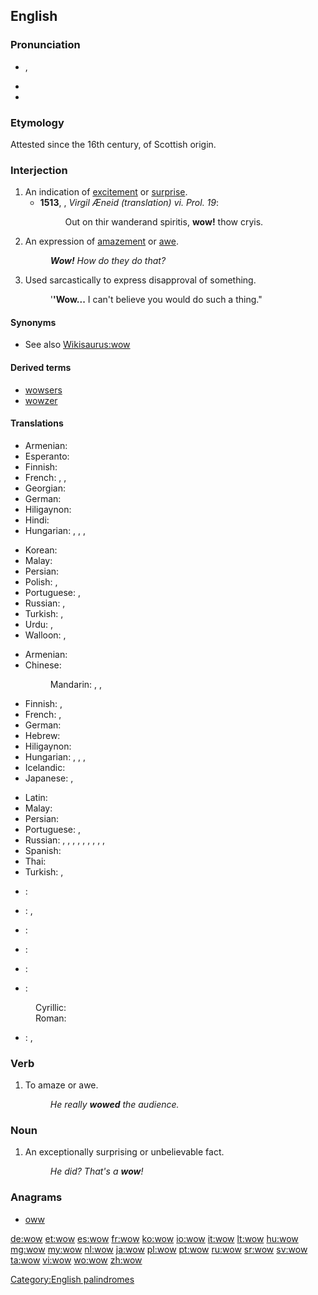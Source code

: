 ==English==
{{wikipedia}}

===Pronunciation===
* {{enPR|wou}}, {{IPA|/waʊ̯/}}
* {{audio|en-us-wow.ogg|Audio (US)}}
* {{rhymes|aʊ}}

===Etymology===
Attested since the 16th century, of Scottish origin.

===Interjection===
{{en-interj}}

# An indication of [[excitement]] or [[surprise]].
#* '''1513''', {{w|Gavin Douglas}}, ''Virgil Æneid (translation) vi. Prol. 19'':
#*: Out on thir wanderand spiritis, '''wow!''' thow cryis.
# An expression of [[amazement]] or [[awe]].
#: '''''Wow!''' How do they do that?''
# Used sarcastically to express disapproval of something.
#: '''''Wow...''' I can't believe you would do such a thing."

====Synonyms====
* See also [[Wikisaurus:wow]]

====Derived terms====
* [[wowsers]]
* [[wowzer]]

====Translations====
{{trans-top|excitement}}
* Armenian: {{t|hy|մաման-ծաղկաման|tr=maman-çaġkaman}}
* Esperanto: {{t|eo|ŭaŭ}}
* Finnish: {{t+|fi|vau!}}
* French: {{t+|fr|waouh}}, {{t+|fr|ouah}}, {{t+|fr|oh là là}}
* Georgian: {{t|ka|ვაშა|sc=Geor|tr=vaša}}
* German: {{t|de|Toll!}}
* Hiligaynon: {{t|hil|aba|alt=abá}}
* Hindi: {{t|hi|वाह|tr=vāh|sc=Deva}}
* Hungarian: {{t|hu|hűha!}}, {{t|hu|tyű!}}, {{t|hu|tyűha!}}, {{t|hu|ejha!}}
{{trans-mid}}
* Korean: {{t|ko|우와|tr=Uwa|sc=Kore}}
* Malay: {{t|ms|wau}}
* Persian: {{t+|fa|به|tr=bah|sc=fa-Arab}}
* Polish: {{t+|pl|wow!}}, {{t|pl|o rany}}
* Portuguese: {{t+|pt|uau}}, {{t|pt|uia}}
* Russian: {{t|ru|ух ты|tr=ux ty}}, {{t+|ru|вау|tr=váu|sc=Cyrl}} {{qualifier|neologism}}
* Turkish: {{t+|tr|vay}}, {{t|tr|vay canına}}
* Urdu: {{t+|ur|واہ|tr=vāh|sc=ur-Arab}}, {{t|ur|وا|tr=vā|sc=ur-Arab}}
* Walloon: {{t+|wa|oufti}}, {{t+|wa|ayayay}}
{{trans-bottom}}

{{trans-top|amazement}}
* Armenian: {{t|hy|մաման-ծաղկաման|tr=maman-çaġkaman}}
* Chinese:
*: Mandarin: {{t+|cmn|哇塞|tr=wāsài|sc=Hani}}, {{t+|cmn|哇|tr=wā|sc=Hani}}, {{t+|cmn|哎呀|tr=āiyā|sc=Hani}}
* Finnish: {{t+|fi|vau!}}, {{t|fi|o-ho!}}
* French: {{t+|fr|ouah!}}, {{t+|fr|oh!}}
* German: {{t+|de|wow}}
* Hebrew: {{t|he|ואו|tr=waw|sc=Hebr}}
* Hiligaynon: {{t|hil|aba|alt=abá}}
* Hungarian: {{t|hu|hűha!}}, {{t|hu|tyű!}}, {{t|hu|tyűha!}}, {{t|hu|ejha!}}
* Icelandic: {{t|is|vá}}
* Japanese: {{t|ja|ワウ|tr=wā}}, {{t+|ja|すごい|alt=すごい！|tr=sugoi!}}
{{trans-mid}}
* Latin: {{t|la|hui!}}
* Malay: {{t|ms|wau}}
* Persian: {{t+|fa|به|tr=bah|sc=fa-Arab}}
* Portuguese: {{t+|pt|uau}}, {{t|pt|uia}}
* Russian: {{t+|ru|ого|tr=ogó, ohó}}, {{t|ru|ничего себе!|tr=ničevó sebé!|sc=Cyrl}}, {{t+|ru|ба|tr=ba|sc=Cyrl}}, {{t+|ru|ишь ты|tr=išʹ ty|sc=Cyrl}}, {{t+|ru|надо же|tr=nádo že|sc=Cyrl}}, {{t+|ru|обалдеть|tr=obaldétʹ|sc=Cyrl}}, {{t+|ru|вау|tr=váu|sc=Cyrl}} {{qualifier|neologism}}, {{t+|ru|здорово|tr=zdórovo|sc=Cyrl}}, {{t|ru|ух ты|tr=ux ty|sc=Cyrl}}, {{t+|ru|офигеть|tr=ofigétʹ|sc=Cyrl}}
* Spanish: {{t|es|guao}}
* Thai: {{t|th|ว้าว|tr=waaw|sc=Thai}}
* Turkish: {{t+|tr|vay}}, {{t|tr|vay canına}}
{{trans-bottom}}

{{checktrans-top}}
* {{ttbc|nl}}: {{t+|nl|wauw!}}
* {{ttbc|fr}}: {{t+|fr|oh!}}, {{t+|fr|oh là là!}} {{t+|fr|ouah!}}
* {{ttbc|is}}: {{t|is|vá!}}
* {{ttbc|it}}: {{t|it|uao!}}
{{trans-mid}}
* {{ttbc|ro}}: {{t|ro|uau!}}
* {{ttbc|sh}}:
: Cyrillic: {{t|sh|вау}}
: Roman: {{t|sh|vau}}
* {{ttbc|es}}: {{t|es|uau|alt=¡uau!}}, {{t|es|guau|alt=¡guau!}}
{{trans-bottom}}

===Verb===
{{en-verb}}

# {{cx|informal|lang=en}} To amaze or awe.
#: ''He really '''wowed''' the audience.''

===Noun===
{{en-noun}}

# {{cx|informal|lang=en}} An exceptionally surprising or unbelievable fact.
#: ''He did? That's a '''wow'''!''

===Anagrams===
* [[oww#English|oww]]

[[Category:English palindromes]]

[[de:wow]]
[[et:wow]]
[[es:wow]]
[[fr:wow]]
[[ko:wow]]
[[io:wow]]
[[it:wow]]
[[lt:wow]]
[[hu:wow]]
[[mg:wow]]
[[my:wow]]
[[nl:wow]]
[[ja:wow]]
[[pl:wow]]
[[pt:wow]]
[[ru:wow]]
[[sr:wow]]
[[sv:wow]]
[[ta:wow]]
[[vi:wow]]
[[wo:wow]]
[[zh:wow]]